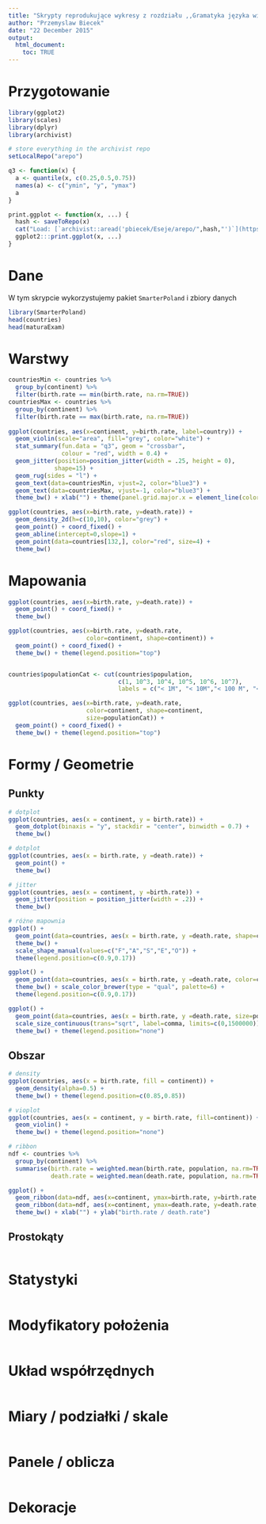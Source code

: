 ```yaml
---
title: "Skrypty reprodukujące wykresy z rozdziału ,,Gramatyka języka wizualizacji historii''"
author: "Przemyslaw Biecek"
date: "22 December 2015"
output: 
  html_document:
    toc: TRUE
---
```


# Przygotowanie

```r
library(ggplot2)
library(scales)
library(dplyr)
library(archivist)

# store everything in the archivist repo
setLocalRepo("arepo")

q3 <- function(x) {
  a <- quantile(x, c(0.25,0.5,0.75))
  names(a) <- c("ymin", "y", "ymax")
  a
}

print.ggplot <- function(x, ...) {
  hash <- saveToRepo(x)
  cat("Load: [`archivist::aread('pbiecek/Eseje/arepo/",hash,"')`](https://github.com/pbiecek/Eseje/raw/master/arepo/gallery/",hash,".rda)\n", sep="")
  ggplot2:::print.ggplot(x, ...)
}

```

# Dane

W tym skrypcie wykorzystujemy pakiet `SmarterPoland` i zbiory danych

```r
library(SmarterPoland)
head(countries)
head(maturaExam)
```

# Warstwy

```r
countriesMin <- countries %>% 
  group_by(continent) %>% 
  filter(birth.rate == min(birth.rate, na.rm=TRUE))
countriesMax <- countries %>% 
  group_by(continent) %>% 
  filter(birth.rate == max(birth.rate, na.rm=TRUE))
  
ggplot(countries, aes(x=continent, y=birth.rate, label=country)) +
  geom_violin(scale="area", fill="grey", color="white") + 
  stat_summary(fun.data = "q3", geom = "crossbar",
               colour = "red", width = 0.4) + 
  geom_jitter(position=position_jitter(width = .25, height = 0),
             shape=15) +
  geom_rug(sides = "l") + 
  geom_text(data=countriesMin, vjust=2, color="blue3") + 
  geom_text(data=countriesMax, vjust=-1, color="blue3") + 
  theme_bw() + xlab("") + theme(panel.grid.major.x = element_line(color="white"))

ggplot(countries, aes(x=birth.rate, y=death.rate)) +
  geom_density_2d(h=c(10,10), color="grey") +
  geom_point() + coord_fixed() +
  geom_abline(intercept=0,slope=1) + 
  geom_point(data=countries[132,], color="red", size=4) + 
  theme_bw() 

```

# Mapowania

```r
ggplot(countries, aes(x=birth.rate, y=death.rate)) +
  geom_point() + coord_fixed() +
  theme_bw() 

ggplot(countries, aes(x=birth.rate, y=death.rate, 
                      color=continent, shape=continent)) +
  geom_point() + coord_fixed() +
  theme_bw() + theme(legend.position="top") 


countries$populationCat <- cut(countries$population, 
                               c(1, 10^3, 10^4, 10^5, 10^6, 10^7), 
                               labels = c("< 1M", "< 10M","< 100 M", "< 1 B", "> 1 B"), ordered_result = TRUE)

ggplot(countries, aes(x=birth.rate, y=death.rate, 
                      color=continent, shape=continent,
                      size=populationCat)) +
  geom_point() + coord_fixed() +
  theme_bw() + theme(legend.position="top") 

```

# Formy / Geometrie

## Punkty

```r
# dotplot
ggplot(countries, aes(x = continent, y = birth.rate)) +
  geom_dotplot(binaxis = "y", stackdir = "center", binwidth = 0.7) +
  theme_bw()

# dotplot
ggplot(countries, aes(x = birth.rate, y =death.rate)) +
  geom_point() +
  theme_bw()

# jitter
ggplot(countries, aes(x = continent, y =birth.rate)) +
  geom_jitter(position = position_jitter(width = .2)) +
  theme_bw()

# różne mapownia
ggplot() +
  geom_point(data=countries, aes(x = birth.rate, y =death.rate, shape=continent), size=4) +
  theme_bw() +
  scale_shape_manual(values=c("F","A","S","E","O")) +
  theme(legend.position=c(0.9,0.17))

ggplot() +
  geom_point(data=countries, aes(x = birth.rate, y =death.rate, color=continent), size=4, shape=19) +
  theme_bw() + scale_color_brewer(type = "qual", palette=6) +
  theme(legend.position=c(0.9,0.17))

ggplot() +
  geom_point(data=countries, aes(x = birth.rate, y =death.rate, size=population)) +
  scale_size_continuous(trans="sqrt", label=comma, limits=c(0,1500000)) +
  theme_bw() + theme(legend.position="none")

```

## Obszar

```r

# density
ggplot(countries, aes(x = birth.rate, fill = continent)) +
  geom_density(alpha=0.5) +
  theme_bw() + theme(legend.position=c(0.85,0.85))

# vioplot
ggplot(countries, aes(x = continent, y = birth.rate, fill=continent)) +
  geom_violin() +
  theme_bw() + theme(legend.position="none")

# ribbon
ndf <- countries %>%
  group_by(continent) %>%
  summarise(birth.rate = weighted.mean(birth.rate, population, na.rm=TRUE),
            death.rate = weighted.mean(death.rate, population, na.rm=TRUE))

ggplot() + 
  geom_ribbon(data=ndf, aes(x=continent, ymax=birth.rate, y=birth.rate, ymin=0, group=1), fill="green3") +
  geom_ribbon(data=ndf, aes(x=continent, ymax=death.rate, y=death.rate, ymin=0, group=1), fill="red3") +
  theme_bw() + xlab("") + ylab("birth.rate / death.rate")

```

## Prostokąty

```r


```

# Statystyki

```r

```

# Modyfikatory położenia

```r

```

# Układ współrzędnych

```r

```

# Miary / podziałki / skale

```r

```

# Panele / oblicza

```r

```

# Dekoracje

```r

```
